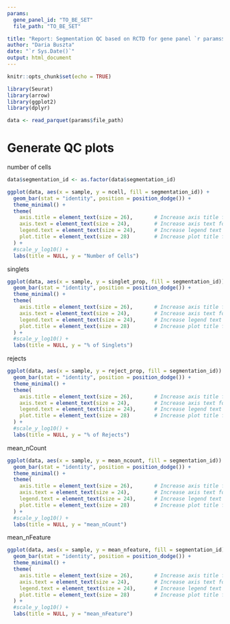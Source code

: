 ```yaml
---
params:
  gene_panel_id: "TO_BE_SET"
  file_path: "TO_BE_SET"

title: "Report: Segmentation QC based on RCTD for gene panel `r params$gene_panel_id`"
author: "Daria Buszta"
date: "`r Sys.Date()`"
output: html_document
---
```


```r
knitr::opts_chunk$set(echo = TRUE)
```

```r
library(Seurat)
library(arrow)
library(ggplot2)
library(dplyr)
```

```r
data <- read_parquet(params$file_path)
```

# Generate QC plots

number of cells

```r

data$segmentation_id <- as.factor(data$segmentation_id)

ggplot(data, aes(x = sample, y = ncell, fill = segmentation_id)) +
  geom_bar(stat = "identity", position = position_dodge()) +
  theme_minimal() +
  theme(
    axis.title = element_text(size = 26),       # Increase axis title font size
    axis.text = element_text(size = 24),        # Increase axis text font size
    legend.text = element_text(size = 24),      # Increase legend text font size
    plot.title = element_text(size = 28)        # Increase plot title font size
  ) +
  #scale_y_log10() +
  labs(title = NULL, y = "Number of Cells")

```

singlets

```r

ggplot(data, aes(x = sample, y = singlet_prop, fill = segmentation_id)) +
  geom_bar(stat = "identity", position = position_dodge()) +
  theme_minimal() +
  theme(
    axis.title = element_text(size = 26),       # Increase axis title font size
    axis.text = element_text(size = 24),        # Increase axis text font size
    legend.text = element_text(size = 24),      # Increase legend text font size
    plot.title = element_text(size = 28)        # Increase plot title font size
  ) +
  #scale_y_log10() +
  labs(title = NULL, y = "% of Singlets")

```

rejects

```r

ggplot(data, aes(x = sample, y = reject_prop, fill = segmentation_id)) +
  geom_bar(stat = "identity", position = position_dodge()) +
  theme_minimal() +
  theme(
    axis.title = element_text(size = 26),       # Increase axis title font size
    axis.text = element_text(size = 24),        # Increase axis text font size
    legend.text = element_text(size = 24),      # Increase legend text font size
    plot.title = element_text(size = 28)        # Increase plot title font size
  ) +
  #scale_y_log10() +
  labs(title = NULL, y = "% of Rejects")

```

mean_nCount

```r

ggplot(data, aes(x = sample, y = mean_ncount, fill = segmentation_id)) +
  geom_bar(stat = "identity", position = position_dodge()) +
  theme_minimal() +
  theme(
    axis.title = element_text(size = 26),       # Increase axis title font size
    axis.text = element_text(size = 24),        # Increase axis text font size
    legend.text = element_text(size = 24),      # Increase legend text font size
    plot.title = element_text(size = 28)        # Increase plot title font size
  ) +
  #scale_y_log10() +
  labs(title = NULL, y = "mean_nCount")

```

mean_nFeature

```r

ggplot(data, aes(x = sample, y = mean_nfeature, fill = segmentation_id)) +
  geom_bar(stat = "identity", position = position_dodge()) +
  theme_minimal() +
  theme(
    axis.title = element_text(size = 26),       # Increase axis title font size
    axis.text = element_text(size = 24),        # Increase axis text font size
    legend.text = element_text(size = 24),      # Increase legend text font size
    plot.title = element_text(size = 28)        # Increase plot title font size
  ) +
  #scale_y_log10() +
  labs(title = NULL, y = "mean_nFeature")

```
